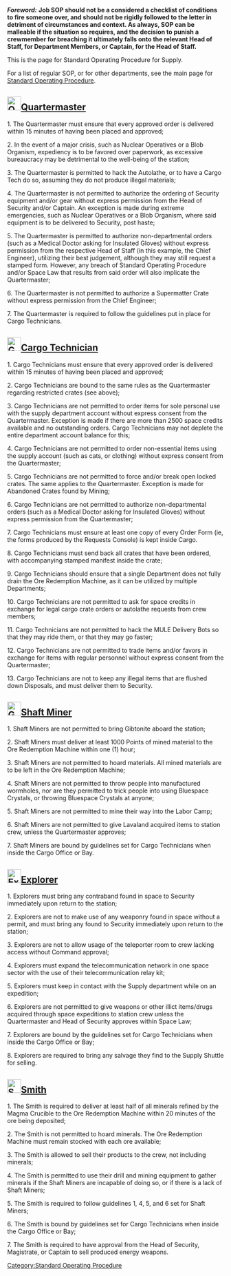 <!--
=== WARNING ===

Editing this page on the wiki will get overwritten by the next autowiki update from the internal git.
Please edit on there.

=== WARNING ===
-->
'''''Foreword:''''' '''Job SOP should not be a considered a checklist of conditions to fire someone over, and should not be rigidly followed to the letter in detriment of circumstances and context. As always, SOP can be malleable if the situation so requires, and the decision to punish a crewmember for breaching it ultimately falls onto the relevant Head of Staff, for Department Members, or Captain, for the Head of Staff.'''

This is the page for Standard Operating Procedure for Supply.

For a list of regular SOP, or for other departments, see the main page for [[Standard Operating Procedure]].

==[[File:Quartermaster.png|32px]][[Quartermaster]]==

1. The Quartermaster must ensure that every approved order is delivered within 15 minutes of having been placed and approved;
    
2. In the event of a major crisis, such as Nuclear Operatives or a Blob Organism, expediency is to be favored over paperwork, as excessive bureaucracy may be detrimental to the well-being of the station;
    
3. The Quartermaster is permitted to hack the Autolathe, or to have a Cargo Tech do so, assuming they do not produce illegal materials;
    
4. The Quartermaster is not permitted to authorize the ordering of Security equipment and/or gear without express permission from the Head of Security and/or Captain. An exception is made during extreme emergencies, such as Nuclear Operatives or a Blob Organism, where said equipment is to be delivered to Security, post haste; 
    
5. The Quartermaster is permitted to authorize non-departmental orders (such as a Medical Doctor asking for Insulated Gloves) without express permission from the respective Head of Staff (in this example, the Chief Engineer), utilizing their best judgement, although they may still request a stamped form. However, any breach of Standard Operating Procedure and/or Space Law that results from said order will also implicate the Quartermaster;
    
6. The Quartermaster is not permitted to authorize a Supermatter Crate without express permission from the Chief Engineer;

7. The Quartermaster is required to follow the guidelines put in place for Cargo Technicians.

==[[File:Generic_cargo.png|32px]][[Cargo Technician]]==

1. Cargo Technicians must ensure that every approved order is delivered within 15 minutes of having been placed and approved;

2. Cargo Technicians are bound to the same rules as the Quartermaster regarding restricted crates (see above);
    
3. Cargo Technicians are not permitted to order items for sole personal use with the supply department account without express consent from the Quartermaster. Exception is made if there are more than 2500 space credits available and no outstanding orders. Cargo Technicians may not deplete the entire department account balance for this;
    
4. Cargo Technicians are not permitted to order non-essential items using the supply account (such as cats, or clothing) without express consent from the Quartermaster;
    
5. Cargo Technicians are not permitted to force and/or break open locked crates. The same applies to the Quartermaster. Exception is made for Abandoned Crates found by Mining;
    
6. Cargo Technicians are not permitted to authorize non-departmental orders (such as a Medical Doctor asking for Insulated Gloves) without express permission from the Quartermaster;
    
7. Cargo Technicians must ensure at least one copy of every Order Form (ie, the forms produced by the Requests Console) is kept inside Cargo.
    
8. Cargo Technicians must send back all crates that have been ordered, with accompanying stamped manifest inside the crate;
    
9. Cargo Technicians should ensure that a single Department does not fully drain the Ore Redemption Machine, as it can be utilized by multiple Departments;
    
10. Cargo Technicians are not permitted to ask for space credits in exchange for legal cargo crate orders or autolathe requests from crew members;

11. Cargo Technicians are not permitted to hack the MULE Delivery Bots so that they may ride them, or that they may go faster;
    
12. Cargo Technicians are not permitted to trade items and/or favors in exchange for items with regular personnel without express consent from the Quartermaster;

13. Cargo Technicians are not to keep any illegal items that are flushed down Disposals, and must deliver them to Security.

==[[File:Generic_shaft.png|32px]][[Shaft Miner]]==

1. Shaft Miners are not permitted to bring Gibtonite aboard the station;
    
2. Shaft Miners must deliver at least 1000 Points of mined material to the Ore Redemption Machine within one (1) hour;
    
3. Shaft Miners are not permitted to hoard materials. All mined materials are to be left in the Ore Redemption Machine;
    
4. Shaft Miners are not permitted to throw people into manufactured wormholes, nor are they permitted to trick people into using Bluespace Crystals, or throwing Bluespace Crystals at anyone;
    
5. Shaft Miners are not permitted to mine their way into the Labor Camp;

6. Shaft Miners are not permitted to give Lavaland acquired items to station crew, unless the Quartermaster approves;

7. Shaft Miners are bound by guidelines set for Cargo Technicians when inside the Cargo Office or Bay.

==[[File:Explorer.png|32px]][[Explorer]]==

1. Explorers must bring any contraband found in space to Security immediately upon return to the station;

2. Explorers are not to make use of any weaponry found in space without a permit, and must bring any found to Security immediately upon return to the station;

3. Explorers are not to allow usage of the teleporter room to crew lacking access without Command approval;

4. Explorers must expand the telecommunication network in one space sector with the use of their telecommunication relay kit;

5. Explorers must keep in contact with the Supply department while on an expedition;

6. Explorers are not permitted to give weapons or other illict items/drugs acquired through space expeditions to station crew unless the Quartermaster and Head of Security approves within Space Law;

7. Explorers are bound by the guidelines set for Cargo Technicians when inside the Cargo Office or Bay;

8. Explorers are required to bring any salvage they find to the Supply Shuttle for selling.

==[[File:Smith.png|32px]][[Smith]]==

1. The Smith is required to deliver at least half of all minerals refined by the Magma Crucible to the Ore Redemption Machine within 20 minutes of the ore being deposited;

2. The Smith is not permitted to hoard minerals. The Ore Redemption Machine must remain stocked with each ore available;

3. The Smith is allowed to sell their products to the crew, not including minerals;

4. The Smith is permitted to use their drill and mining equipment to gather minerals if the Shaft Miners are incapable of doing so, or if there is a lack of Shaft Miners;

5. The Smith is required to follow guidelines 1, 4, 5, and 6 set for Shaft Miners;

6. The Smith is bound by guidelines set for Cargo Technicians when inside the Cargo Office or Bay;

7. The Smith is required to have approval from the Head of Security, Magistrate, or Captain to sell produced energy weapons.



{{SOPTable}}
[[Category:Standard Operating Procedure]]
